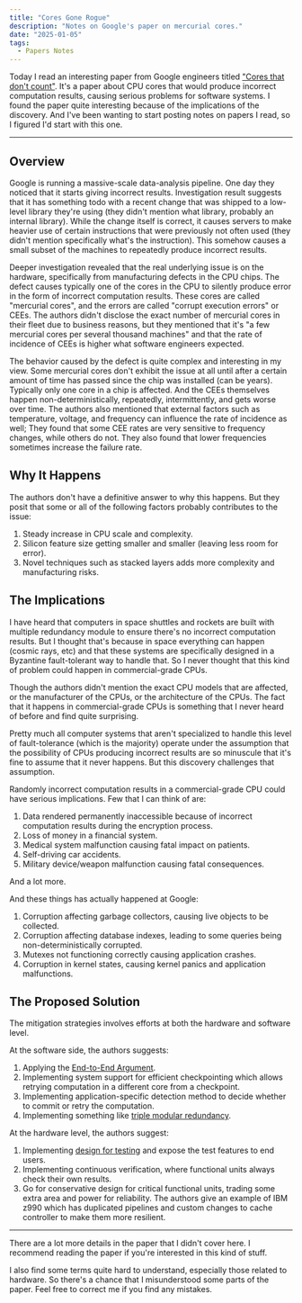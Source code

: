 ```yaml
---
title: "Cores Gone Rogue"
description: "Notes on Google's paper on mercurial cores."
date: "2025-01-05"
tags:
  - Papers Notes
---
```


Today I read an interesting paper from Google engineers titled ["Cores that don't count"](https://research.google/pubs/cores-that-dont-count/).
It's a paper about CPU cores that would produce incorrect computation results, causing serious problems for software systems.
I found the paper quite interesting because of the implications of the discovery. And I've been wanting to start posting 
notes on papers I read, so I figured I'd start with this one.

--- 

## Overview

Google is running a massive-scale data-analysis pipeline. One day
they noticed that it starts giving incorrect results. Investigation result suggests that it 
has something todo with a recent change that was shipped to a low-level library they're using 
(they didn't mention what library, probably an internal library). While the change itself is correct, 
it causes servers to make heavier use of certain instructions that were previously not often used 
(they didn't mention specifically what's the instruction). 
This somehow causes a small subset of the machines to repeatedly produce incorrect results. 

Deeper investigation revealed that the real underlying issue is on the hardware, specifically from manufacturing 
defects in the CPU chips. The defect causes typically one of the cores in the CPU to silently produce 
error in the form of incorrect computation results. These cores are called "mercurial cores", and the errors 
are called "corrupt execution errors" or CEEs. 
The authors didn't disclose the exact number of mercurial cores in their fleet due to business reasons,
but they mentioned that it's "a few mercurial cores per several thousand machines" and that the rate
of incidence of CEEs is higher what software engineers expected.

The behavior caused by the defect is quite complex and interesting in my view. Some mercurial cores don't 
exhibit the issue at all until after a certain amount of time has passed since the chip was installed (can be years). 
Typically only one core in a chip is affected.
And the CEEs themselves happen non-deterministically, repeatedly, intermittently, and gets worse over time. 
The authors also mentioned that external factors such as temperature, voltage, 
and frequency can influence the rate of incidence as well; 
They found that some CEE rates are very sensitive to frequency changes, 
while others do not. They also found that lower frequencies sometimes increase the failure rate.

## Why It Happens

The authors don't have a definitive answer to why this happens. 
But they posit that some or all of the following factors probably contributes to the issue:
1. Steady increase in CPU scale and complexity.
2. Silicon feature size getting smaller and smaller (leaving less room for error).
3. Novel techniques such as stacked layers adds more complexity and manufacturing risks.

## The Implications

I have heard that computers in space shuttles and rockets are built with multiple redundancy module
to ensure there's no incorrect computation results. But I thought that's because in space everything can happen (cosmic rays, etc)
and that these systems are specifically designed in a Byzantine fault-tolerant way to handle that.
So I never thought that this kind of problem could happen in commercial-grade CPUs. 

Though the authors didn't mention the exact CPU models that are affected, or the manufacturer
of the CPUs, or the architecture of the CPUs. The fact that it happens in commercial-grade CPUs
is something that I never heard of before and find quite surprising.

Pretty much all computer systems that aren't specialized to handle this level of fault-tolerance (which is the majority) 
operate under the assumption that the possibility of CPUs producing incorrect results are 
so minuscule that it's fine to assume that it never happens.
But this discovery challenges that assumption.

Randomly incorrect computation results in a commercial-grade CPU could have serious implications. 
Few that I can think of are:
1. Data rendered permanently inaccessible because of incorrect computation results during the encryption process.
2. Loss of money in a financial system.
3. Medical system malfunction causing fatal impact on patients.
4. Self-driving car accidents.
5. Military device/weapon malfunction causing fatal consequences.

And a lot more.

And these things has actually happened at Google:
1. Corruption affecting garbage collectors, causing live objects to be collected.
2. Corruption affecting database indexes, leading to some queries being non-deterministically corrupted.
3. Mutexes not functioning correctly causing application crashes.
4. Corruption in kernel states, causing kernel panics and application malfunctions.

## The Proposed Solution

The mitigation strategies involves efforts at both the hardware and software level.

At the software side, the authors suggests:
1. Applying the [End-to-End Argument](https://en.wikipedia.org/wiki/End-to-end_principle).
2. Implementing system support for efficient checkpointing which allows retrying computation
    in a different core from a checkpoint.
3. Implementing application-specific detection method to decide whether to commit or
    retry the computation.
4. Implementing something like [triple modular redundancy](https://en.wikipedia.org/wiki/Triple_modular_redundancy).

At the hardware level, the authors suggest:
1. Implementing [design for testing](https://en.wikipedia.org/wiki/Design_for_testing) 
    and expose the test features to end users.
2. Implementing continuous verification, where functional units always check their own results.
3. Go for conservative design for critical functional units, trading some extra area and power for reliability.
    The authors give an example of IBM z990 which has duplicated pipelines and custom changes to
    cache controller to make them more resilient.

---

There are a lot more details in the paper that I didn't cover here. 
I recommend reading the paper if you're interested in this kind of stuff.

I also find some terms quite hard to understand, especially those related to hardware.
So there's a chance that I misunderstood some parts of the paper. 
Feel free to correct me if you find any mistakes.